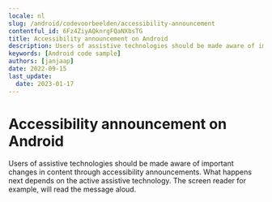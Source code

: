 ```yaml
---
locale: nl
slug: /android/codevoorbeelden/accessibility-announcement
contentful_id: 6Fz4ZiyAQknrgFQaNXbsTG
title: Accessibility announcement on Android
description: Users of assistive technologies should be made aware of important changes in content through accessibility announcements.
keywords: [Android code sample]
authors: [janjaap]
date: 2022-09-15
last_update:
  date: 2023-01-17
---
```


# Accessibility announcement on Android

Users of assistive technologies should be made aware of important changes in content through accessibility announcements. What happens next depends on the active assistive technology. The screen reader for example, will read the message aloud.

<CodeSample id="accessibility-announcement" locale="nl" platform="android"/>
